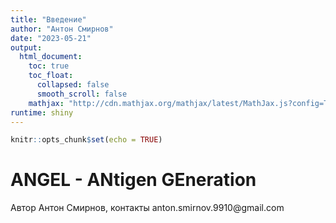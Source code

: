 ```yaml
---
title: "Введение"
author: "Антон Смирнов"
date: "2023-05-21"
output: 
  html_document:
    toc: true
    toc_float:
      collapsed: false
      smooth_scroll: false
    mathjax: "http://cdn.mathjax.org/mathjax/latest/MathJax.js?config=TeX-AMS-MML_HTMLorMML"
runtime: shiny
---
```


```r
knitr::opts_chunk$set(echo = TRUE)
```

# ANGEL - ANtigen GEneration

Автор Антон Смирнов, контакты anton.smirnov.9910@gmail.com